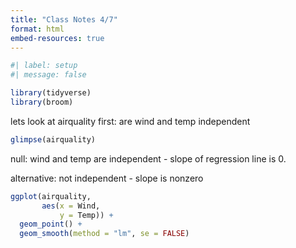 ```yaml
---
title: "Class Notes 4/7"
format: html
embed-resources: true
---
```



```r
#| label: setup
#| message: false

library(tidyverse)
library(broom)
```

lets look at airquality first: are wind and temp independent

```r
glimpse(airquality)
```

null: wind and temp are independent - slope of regression line is 0. 

alternative: not independent - slope is nonzero

```r
ggplot(airquality,
       aes(x = Wind,
           y = Temp)) +
  geom_point() +
  geom_smooth(method = "lm", se = FALSE)
```



